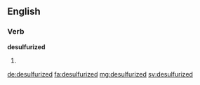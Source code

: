 ==English==

===Verb===
'''desulfurized'''

# {{en-past of|desulfurize}}

[[de:desulfurized]]
[[fa:desulfurized]]
[[mg:desulfurized]]
[[sv:desulfurized]]